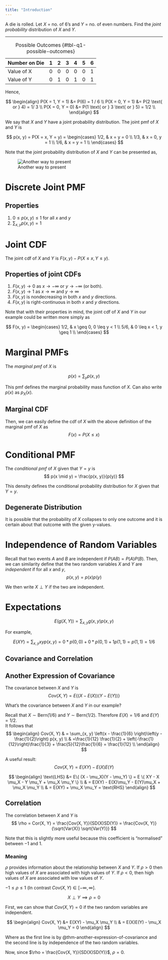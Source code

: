 ```yaml
---
title: "Introduction"
---
```


::: {.callout-note title="Motivating Example"}

A die is rolled. Let $X$ = no. of 6's and $Y$ = no. of even numbers. Find the
_joint probability_ distribution of $X$ and $Y$.

---

| Number on Die | 1   | 2   | 3   | 4   | 5   | 6   |
| ------------- | --- | --- | --- | --- | --- | --- |
| Value of X    | 0   | 0   | 0   | 0   | 0   | 1   |
| Value of Y    | 0   | 1   | 0   | 1   | 0   | 1   |
: Possible Outcomes {#tbl-q1-possible-outcomes}

Hence,

$$
\begin{align}
   P(X = 1, Y = 1) &= P(6) = 1 / 6 \\
   P(X = 0, Y = 1) &= P(2 \text{ or } 4)  = 1/ 3 \\
   P(X = 0, Y = 0) &= P(1 \text{ or } 3 \text{ or } 5) = 1/2 \\
\end{align}
$$

We say that $X$ and $Y$ have a joint probability distribution. The joint pmf of $X$ and $Y$ is

$$
p(x, y) = P(X = x, Y = y) = \begin{cases}
   1/2, & x = y = 0 \\
   1/3, & x = 0, y = 1 \\
   1/6, & x = y = 1 \\ 
\end{cases}
$$

Note that the joint probability distribution of $X$ and $Y$ can be presented as,

![Another way to present](./example-1-illus.png)

:::

# Discrete Joint PMF

## Properties

1. $0 \leq p(x, y) \leq 1$ for all $x$ and $y$
2. $\sum_{x, y} p(x, y) = 1$

# Joint CDF

The joint cdf of $X$ and $Y$ is $F(x, y) - P(X \leq x, Y \leq y)$.

## Properties of joint CDFs

1. $F(x, y) \to 0$ as $x \to -\infty$ or $y \to -\infty$ (or both).
2. $F(x, y) \to 1$ as $x \to \infty$ and $y \to \infty$
3. $F(x, y)$ is nondecreasing in both $x$ and $y$ directions.
4. $F(x, y)$ is right-continuous in both $x$ and $y$ directions.

Note that with their properties in mind, the joint cdf of $X$ and $Y$ in our example could be written more simply as 

$$
F(x, y) = \begin{cases}
   1/2, & x \geq 0, 0 \leq y < 1 \\
   5/6, & 0 \leq x < 1, y \geq 1  \\
\end{cases}
$$

# Marginal PMFs

The _marginal pmf_ of $X$ is 

$$
p(x) = \sum_y p(x, y)
$$

This pmf defines the marginal probability mass function of $X$. Can also write $p(x)$ as $p_X(x)$.

## Marginal CDF

Then, we can easily define the cdf of $X$ with the above definition of the marginal pmf of $X$ as
$$
F(x) = P(X \leq x)
$$

# Conditional PMF

The _conditional pmf_ of $X$ given that $Y = y$ is 
$$
p(x \mid y) = \frac{p(x, y)}{p(y)}
$$

This density defines the conditional probability distribution for $X$ given that $Y = y$. 

## Degenerate Distribution

It is possible that the probability of $X$ collapses to only one outcome and it is certain about that outcome with the given y-values.

# Independence of Random Variables

Recall that two events $A$ and $B$ are independent if $P(AB) = P(A)P(B)$. Then, we can similarity define that the two random variables $X$ and $Y$ are _independent_ if for all $x$ and $y$,
$$
p(x, y) = p(x) p(y)
$$

We then write $X \perp Y$ if the two are independent.

# Expectations

$$
E(g(X, Y)) = \sum_{x, y} g(x, y) p(x, y)
$$

For example,

$$
E(XY) = \sum_{x, y} xyp(x, y) = 0 * p(0, 0) + 0 * p(0, 1) + 1 p(1, 1) = p(1, 1) = 1/ 6
$$

## Covariance and Correlation

::: {#thm-another-expression-of-covariance}

## Another Expression of Covariance

The covariance between $X$ and $Y$ is 
$$
Cov(X,Y) = E\{ ( X - E(X))(Y - E(Y)) \}
$$

:::

What's the covariance between $X$ and $Y$ in our example?

Recall that $X \sim \text{Bern}(1/6)$ and $Y \sim \text{Bern}(1/2)$. Therefore $E(X) = 1/6$ and $E(Y) = 1/2$.  
It follows that 
$$
\begin{align}
Cov(X, Y) & = \sum_{x, y} \left(x - \frac{1}{6} \right)\left(y - \frac{1}{2}\right) p(x, y) \\
& =\frac{1}{12} \frac{1}{2} + \left(-\frac{1}{12}\right)\frac{1}{3} + \frac{5}{12}\frac{1}{6} = \frac{1}{12} \\
\end{align}
$$

A useful result:
$$
Cov(X, Y) = E(XY) - E(X)E(Y)
$$

::: {.proof}

$$
\begin{align}
\text{LHS} &= E\{ (X - \mu_X)(Y - \mu_Y) \} = E \{ XY - X \mu_X - Y \mu_Y + \mu_X \mu_Y \} \\
& = E(XY) - E(X)\mu_Y - E(Y)\mu_X + \mu_X \mu_Y \\
& = E(XY) + \mu_X \mu_Y = \text{RHS}
\end{align}
$$

:::

## Correlation

The correlation between $X$ and $Y$ is
$$
\rho = Cor(X, Y) = \frac{Cov(X, Y)}{SD(X)SD(Y)} = \frac{Cov(X, Y)}{\sqrt{Var(X)} \sqrt{Var(Y)}}
$$

Note that this is slightly more useful because this coefficient is "normalised" between $-1$ and $1$.

### Meaning

$\rho$ provides information about the relationship between $X$ and $Y$. If $\rho > 0$ then high values of $X$ are associated with high values of $Y$. If $\rho < 0$, then high values of $X$ are associated with low values of $Y$.

$-1 \leq \rho \leq 1$ (In contrast $Cov(X, Y) \in [-\infty, \infty]$.

::: {#thm-independence-and-correlations}

$$X \perp Y \implies \rho = 0$$

:::

::: {.proof}

First, we can show that $Cov(X, Y) = 0$ if the two random variables are independent. 

$$
\begin{align}
Cov(X, Y) &= E(XY) - \mu_X \mu_Y \\
& = E(X)E(Y) - \mu_X \mu_Y = 0
\end{align}
$$

Where as the first line is by @thm-another-expression-of-covariance and the second line is by independence of the two random variables.

Now, since $\rho = \frac{Cov(X, Y)}{SD(X)SD(Y)}$, $\rho = 0$.

:::




